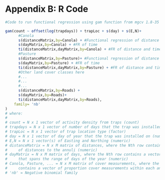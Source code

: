 \newpage

# Appendix B: R Code {-}

```r

#Code to run functional regression using gam function from mgcv 1.8-35 

gam(count ~ offset(log(trapdays)) + trapLoc + s(day) + s(E,N)+ 
      #Canola
      s(distanceMatrix,by=Canola) + #Functional regression of distance
      s(dayMatrix,by=Canola) + #FR of time
      ti(distanceMatrix,dayMatrix,by=Canola) + #FR of distance and time
      #Pasture
      s(distanceMatrix,by=Pasture)+ #Functional regression of distance
      s(dayMatrix,by=Pasture) + #FR of time 
      ti(distanceMatrix,dayMatrix,by=Pasture) + #FR of distance and time
      #Other land cover classes here
      #...
      #...
      #...
      s(distanceMatrix,by=Roads) + 
      s(dayMatrix,by=Roads)+ 
      ti(distanceMatrix,dayMatrix,by=Roads),
    family= 'nb'
)
# where:
#
# count = N x 1 vector of activity density from traps (count)
# trapdays = N x 1 vector of number of days that the trap was installed for (numeric)
# trapLoc = N x 1 vector of trap location type (factor)
# day = N x 1 vector of day of year that the trap was installed on (numeric)
# E,N = N x 1 vector(s) of Easting and Northing (numeric)
# distanceMatrix = N x M matrix of distances, where the Nth row contains a vector
#     of distances to the annuli (numeric)
# dayMatrix = N x M matrix of days, where the Nth row contains a vector of days 
#     that spans the range of days of the year (numeric)
# Canola, Pasture, ... = N x M matrix of cover measurements, where the Nth row
#     contains a vector of proportion cover measurements within each annulus (numeric)
# 'nb' = Negative binomial family
```